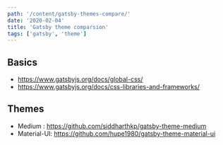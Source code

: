 ```yaml
---
path: '/content/gatsby-themes-compare/'
date: '2020-02-04'
title: 'Gatsby theme comparsion'
tags: ['gatsby', 'theme']
---
```


## Basics
* https://www.gatsbyjs.org/docs/global-css/
* https://www.gatsbyjs.org/docs/css-libraries-and-frameworks/ 

## Themes
* Medium     : https://github.com/siddharthkp/gatsby-theme-medium
* Material-UI: https://github.com/hupe1980/gatsby-theme-material-ui
